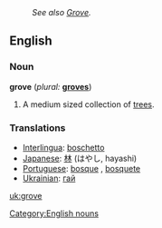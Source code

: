 :''See also [[Grove]].''
==English==

===Noun===
[[Category:English nouns]]
'''grove'''  (''plural:'' '''[[groves]]''')
# A medium sized collection of [[tree]]s.

===Translations===
*[[Interlingua]]: [[boschetto]]
*[[Japanese]]: [[林]] (はやし, hayashi)
*[[Portuguese]]: [[bosque]] {{m}}, [[bosquete]] {{m}}
*[[w:Ukrainian language|Ukrainian]]: [[:uk:Гай|гай]] {{m}}

[[uk:grove]]